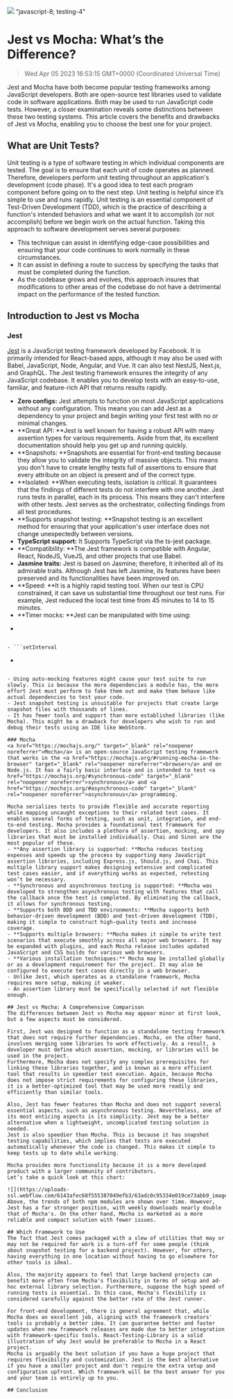 ![](https://uploads-ssl.webflow.com/6143afec68f555387049efb3/63dd60f8b530783a10c0dd2c_jestvmocha_0e91809b73c2a5b228c1d19760db09fb_2000.jpeg)
"javascript-8; testing-4"
# Jest vs Mocha: What’s the Difference?
> Wed Apr 05 2023 16:53:15 GMT+0000 (Coordinated Universal Time)

Jest and Mocha have both become popular testing frameworks among JavaScript developers. Both are open-source test libraries used to validate code in software applications. Both may be used to run JavaScript code tests. However, a closer examination reveals some distinctions between these two testing systems. This article covers the benefits and drawbacks of Jest vs Mocha, enabling you to choose the best one for your project.

## What are Unit Tests?
Unit testing is a type of software testing in which individual components are tested. The goal is to ensure that each unit of code operates as planned. Therefore, developers perform unit testing throughout an application's development (code phase). It's a good idea to test each program component before going on to the next step. Unit testing is helpful since it’s simple to use and runs rapidly.
Unit testing is an essential component of Test-Driven Development (TDD), which is the practice of describing a function's intended behaviors and what we want it to accomplish (or not accomplish) before we begin work on the actual function. Taking this approach to software development serves several purposes:
- This technique can assist in identifying edge-case possibilities and ensuring that your code continues to work normally in these circumstances.
- It can assist in defining a route to success by specifying the tasks that must be completed during the function.
- As the codebase grows and evolves, this approach insures that modifications to other areas of the codebase do not have a detrimental impact on the performance of the tested function.

## Introduction to Jest vs Mocha

### Jest

<a href="https://jestjs.io/" target="_blank" rel="noopener noreferrer">Jest</a> is a JavaScript testing framework developed by Facebook. It is primarily intended for React-based apps, although it may also be used with Babel, JavaScript, Node, Angular, and Vue. It can also test NestJS, Next.js, and GraphQL. The Jest testing framework ensures the integrity of any JavaScript codebase. It enables you to develop tests with an easy-to-use, familiar, and feature-rich API that returns results rapidly.
- **Zero configs:** Jest attempts to function on most JavaScript applications without any configuration. This means you can add Jest as a dependency to your project and begin writing your first test with no or minimal changes.
- **Great API: **Jest is well known for having a robust API with many assertion types for various requirements. Aside from that, its excellent documentation should help you get up and running quickly.
- **Snapshots: **Snapshots are essential for front-end testing because they allow you to validate the integrity of massive objects. This means you don't have to create lengthy tests full of assertions to ensure that every attribute on an object is present and of the correct type.
- **Isolated: **When executing tests, isolation is critical. It guarantees that the findings of different tests do not interfere with one another. Jest runs tests in parallel, each in its process. This means they can't interfere with other tests. Jest serves as the orchestrator, collecting findings from all test procedures.
- **Supports snapshot testing: **Snapshot testing is an excellent method for ensuring that your application's user interface does not change unexpectedly between versions.
- **TypeScript support:** It Supports TypeScript via the ts-jest package.
- **Compatibility: **The Jest framework is compatible with Angular, React, NodeJS, VueJS, and other projects that use Babel.
- **Jasmine traits:** Jest is based on Jasmine; therefore, it inherited all of its admirable traits. Although Jest has left Jasmine, its features have been preserved and its functionalities have been improved on.
- **Speed: **It is a highly rapid testing tool. When our test is CPU constrained, it can save us substantial time throughout our test runs. For example, Jest reduced the local test time from 45 minutes to 14 to 15 minutes.
- **Timer mocks: **Jest can be manipulated with time using:
- ```clearInterval
```

- ```setInterval
```

- ```clearTimeout
```

- Using auto-mocking features might cause your test suite to run slowly. This is because the more dependencies a module has, the more effort Jest must perform to fake them out and make them behave like actual dependencies to test your code.
- Jest snapshot testing is unsuitable for projects that create large snapshot files with thousands of lines.
- It has fewer tools and support than more established libraries (like Mocha). This might be a drawback for developers who wish to run and debug their tests using an IDE like WebStorm.

### Mocha
<a href="https://mochajs.org/" target="_blank" rel="noopener noreferrer">Mocha</a> is an open-source JavaScript testing framework that works in the <a href="https://mochajs.org/#running-mocha-in-the-browser" target="_blank" rel="noopener noreferrer">browser</a> and on Node.js. It has a fairly basic interface and is intended to test <a href="https://mochajs.org/#synchronous-code" target="_blank" rel="noopener noreferrer">synchronous</a> and <a href="https://mochajs.org/#asynchronous-code" target="_blank" rel="noopener noreferrer">asynchronous</a> programming.

Mocha serializes tests to provide flexible and accurate reporting while mapping uncaught exceptions to their related test cases. It enables several forms of testing, such as unit, integration, and end-to-end testing. Mocha provides a foundational test framework for developers. It also includes a plethora of assertion, mocking, and spy libraries that must be installed individually. Chai and Sinon are the most popular of these.
- **Any assertion library is supported: **Mocha reduces testing expenses and speeds up the process by supporting many JavaScript assertion libraries, including Express.js, Should.js, and Chai. This multiple library support makes designing extensive and complicated test cases easier, and if everything works as expected, retesting won’t be necessary.
- **Synchronous and asynchronous testing is supported: **Mocha was developed to strengthen asynchronous testing with features that call the callback once the test is completed. By eliminating the callback, it allows for synchronous testing.
- **Supports both BDD and TDD environments: **Mocha supports both behavior-driven development (BDD) and test-driven development (TDD), making it simple to construct high-quality tests and increase coverage.
- **Supports multiple browsers: **Mocha makes it simple to write test scenarios that execute smoothly across all major web browsers. It may be expanded with plugins, and each Mocha release includes updated JavaScript and CSS builds for various web browsers.
- **Various installation techniques:** Mocha may be installed globally or as a development requirement for the project. It may also be configured to execute test cases directly in a web browser.
- Unlike Jest, which operates as a standalone framework, Mocha requires more setup, making it weaker.
- An assertion library must be specifically selected if not flexible enough.

## Jest vs Mocha: A Comprehensive Comparison
The differences between Jest vs Mocha may appear minor at first look, but a few aspects must be considered.

First, Jest was designed to function as a standalone testing framework that does not require further dependencies. Mocha, on the other hand, involves merging some libraries to work effectively. As a result, a developer must define which assertion, mocking, or libraries will be used in the project.
Furthermore, Mocha does not specify any complex prerequisites for linking these libraries together, and is known as a more efficient tool that results in speedier test execution. Again, because Mocha does not impose strict requirements for configuring these libraries, it is a better-optimized tool that may be used more readily and efficiently than similar tools.

Also, Jest has fewer features than Mocha and does not support several essential aspects, such as asynchronous testing. Nevertheless, one of its most enticing aspects is its simplicity. Jest may be a better alternative when a lightweight, uncomplicated testing solution is needed.
Jest is also speedier than Mocha. This is because it has snapshot testing capabilities, which implies that tests are executed automatically whenever the code is changed. This makes it simple to keep tests up to date while working.

Mocha provides more functionality because it is a more developed product with a larger community of contributors.
Let’s take a quick look at this chart:

![](https://uploads-ssl.webflow.com/6143afec68f555387049efb3/63adc0c95334e019ce73abb9_image1_a4c956a3d3eedb4130bea9c86b82fdbc_800.png)
Above, the trends of both npm modules are shown over time. However, Jest has a far stronger position, with weekly downloads nearly double that of Mocha's. On the other hand, Mocha is marketed as a more reliable and compact solution with fewer issues.

## Which Framework to Use
The fact that Jest comes packaged with a slew of utilities that may or may not be required for work is a turn-off for some people (think about snapshot testing for a backend project). However, for others, having everything in one location without having to go elsewhere for other tools is ideal.

Also, the majority appears to feel that large backend projects can benefit more often from Mocha's flexibility in terms of setup and ad-hoc external library selection. Furthermore, suppose the high speed of running tests is essential. In this case, Mocha's flexibility is considered carefully against the better rate of the Jest runner.

For front-end development, there is general agreement that, while Mocha does an excellent job, aligning with the framework creators' tools is probably a better idea. It can guarantee better and faster updates when new framework releases are made due to better integration with framework-specific tools. React-Testing-Library is a solid illustration of why Jest would be preferable to Mocha in a React project.
Mocha is arguably the best solution if you have a huge project that requires flexibility and customization. Jest is the best alternative if you have a smaller project and don't require the extra setup and configuration upfront. Which framework will be the best answer for you and your team is entirely up to you.

## Conclusion
